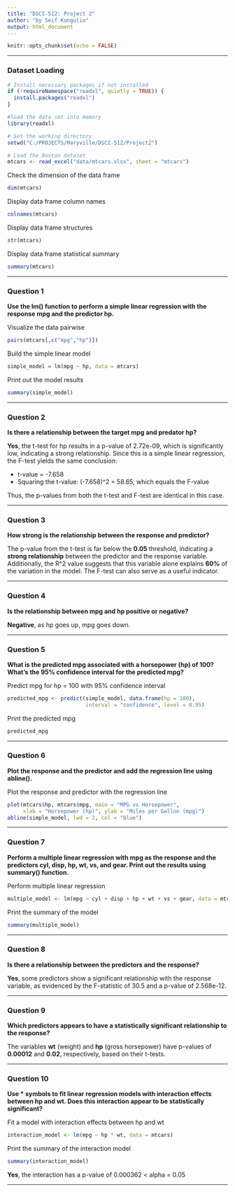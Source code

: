 ```yaml
---
title: "DSCI-512: Project 2"
author: "by Seif Kungulio"
output: html_document
---
```


```r
knitr::opts_chunk$set(echo = FALSE)
```

<hr>

### **Dataset Loading**

```r
# Install necessary packages if not installed
if (!requireNamespace("readxl", quietly = TRUE)) {
  install.packages("readxl")
}

#load the data set into memory
library(readxl)

# Set the working directory
setwd("C:/PROJECTS/Maryville/DSCI-512/Project2")

# Load the Boston dataset
mtcars <- read_excel("data/mtcars.xlsx", sheet = "mtcars")
```

Check the dimension of the data frame
```r
dim(mtcars)
```

Display data frame column names
```r
colnames(mtcars)
```

Display data frame structures
```r
str(mtcars)
```

Display data frame statistical summary
```r
summary(mtcars)
```
<hr>

### **Question 1**
**Use the lm() function to perform a simple linear regression with the response mpg and the predictor hp.**

Visualize the data pairwise  
```r
pairs(mtcars[,c("mpg","hp")])
```

Build the simple linear model  
```r
simple_model = lm(mpg ~ hp, data = mtcars)
```

Print out the model results  
```r
summary(simple_model)
```

<hr>

### **Question 2** 
**Is there a relationship between the target mpg and predator hp?**

**Yes**, the t-test for hp results in a p-value of 2.72e-09, which is significantly low, indicating a strong relationship. Since this is a simple linear regression, the F-test yields the same conclusion:

+ t-value = -7.658
+ Squaring the t-value: (-7.658)^2 = 58.65, which equals the F-value

Thus, the p-values from both the t-test and F-test are identical in this case.


<hr>

### **Question 3**
**How strong is the relationship between the response and predictor?**

The p-value from the t-test is far below the **0.05** threshold, indicating a **strong relationship** between the predictor and the response variable. Additionally, the R^2 value suggests that this variable alone explains **60%** of the variation in the model. The F-test can also serve as a useful indicator.

<hr>

### **Question 4**
**Is the relationship between mpg and hp positive or negative?**

**Negative**, as hp goes up, mpg goes down.

<hr>

### **Question 5**
**What is the predicted mpg associated with a horsepower (hp) of 100? What’s the 95% confidence interval for the predicted mpg?**

Predict mpg for hp = 100 with 95% confidence interval  
```r
predicted_mpg <- predict(simple_model, data.frame(hp = 100), 
                         interval = "confidence", level = 0.95)
```

Print the predicted mpg  
```r
predicted_mpg
```

<hr>

### **Question 6**
**Plot the response and the predictor and add the regression line using abline().**

Plot the response and predictor with the regression line  
```r
plot(mtcars$hp, mtcars$mpg, main = "MPG vs Horsepower",
     xlab = "Horsepower (hp)", ylab = "Miles per Gallon (mpg)")
abline(simple_model, lwd = 2, col = "blue")
```

<hr>

### **Question 7**
**Perform a multiple linear regression with mpg as the response and the predictors cyl, disp, hp, wt, vs, and gear. Print out the results using summary() function.**

Perform multiple linear regression  
```r
multiple_model <- lm(mpg ~ cyl + disp + hp + wt + vs + gear, data = mtcars)
```

Print the summary of the model  
```r
summary(multiple_model)
```

<hr>

### **Question 8**
**Is there a relationship between the predictors and the response?**

**Yes**, some predictors show a significant relationship with the response variable, as evidenced by the F-statistic of 30.5 and a p-value of 2.568e-12.

<hr>

### **Question 9**
**Which predictors appears to have a statistically significant relationship to the response?**

The variables **wt** (weight) and **hp** (gross horsepower) have p-values of **0.00012** and **0.02**, respectively, based on their t-tests.

<hr>

### **Question 10**
**Use * symbols to fit linear regression models with interaction effects between hp and wt. Does this interaction appear to be statistically significant?**

Fit a model with interaction effects between hp and wt  
```r
interaction_model <- lm(mpg ~ hp * wt, data = mtcars)
```

Print the summary of the interaction model  
```r
summary(interaction_model)
```

**Yes**, the interaction has a p-value of 0.000362 < alpha = 0.05

<hr>

